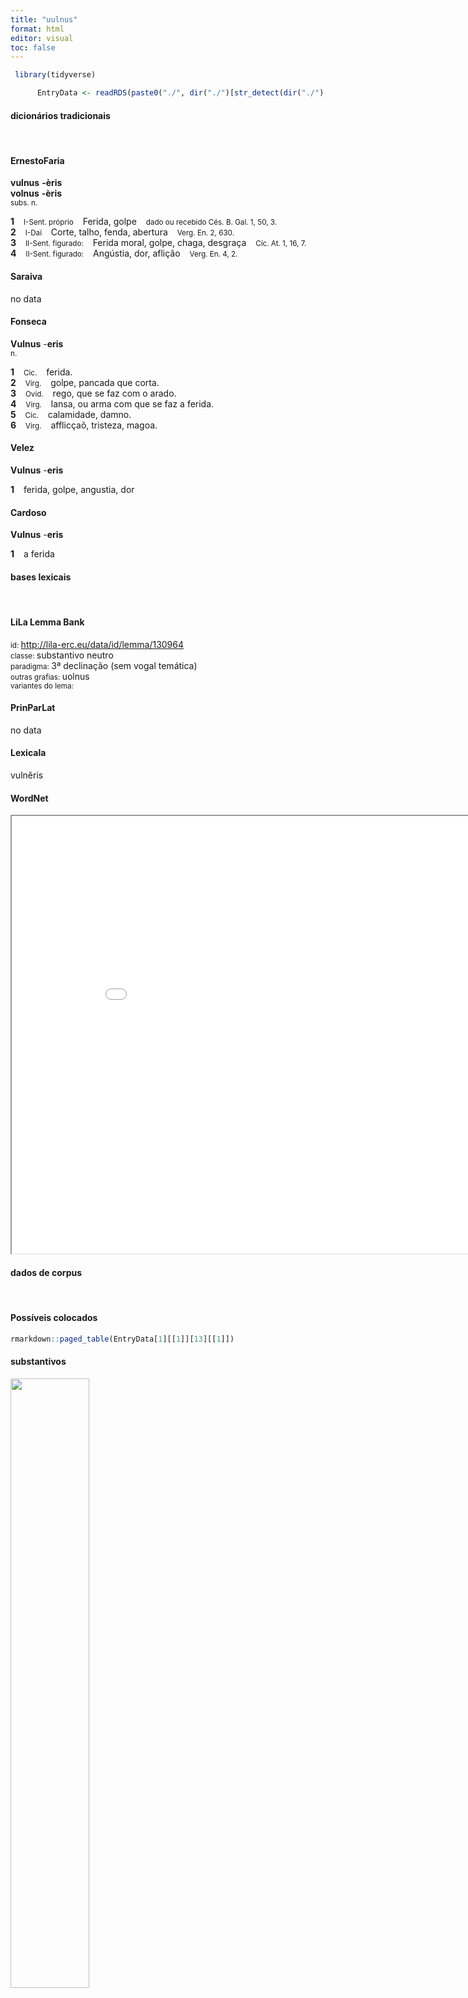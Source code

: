 ```yaml
---
title: "uulnus"
format: html
editor: visual
toc: false
---
```



```r
 library(tidyverse) 

      EntryData <- readRDS(paste0("./", dir("./")[str_detect(dir("./"), "_xx117-117-108-110-117-115xx_.rds")]))

```


#### dicionários tradicionais

&emsp;




::: panel-tabset

#### ErnestoFaria

<b>vulnus</b> <b>-èris</b> <br> <b>volnus</b> <b>-èris</b> <br> <small>subs. n.</small> <br> <small></small>   <p> <b>1</b> &ensp; <small>I-Sent. próprio</small> &ensp; Ferida, golpe &ensp; <small>dado ou recebido Cés. B. Gal. 1, 50, 3.</small> <br> <b>2</b> &ensp; <small>I-Daí</small> &ensp; Corte, talho, fenda, abertura &ensp; <small>Verg. En. 2, 630.</small> <br> <b>3</b> &ensp; <small>II-Sent. figurado:</small> &ensp; Ferida moral, golpe, chaga, desgraça &ensp; <small>Cíc. At. 1, 16, 7.</small> <br> <b>4</b> &ensp; <small>II-Sent. figurado:</small> &ensp; Angústia, dor, aflição &ensp; <small>Verg. En. 4, 2.</small> </p>




#### Saraiva

no data




#### Fonseca

<b>Vulnus</b> -<b>eris</b> <br> <small>n.</small>   <p> <b>1</b> &ensp; <small>Cic.</small> &ensp; ferida. <br> <b>2</b> &ensp; <small>Virg.</small> &ensp; golpe, pancada que corta. <br> <b>3</b> &ensp; <small>Ovid.</small> &ensp; rego, que se faz com o arado. <br> <b>4</b> &ensp; <small>Virg.</small> &ensp; lansa, ou arma com que se faz a ferida. <br> <b>5</b> &ensp; <small>Cic.</small> &ensp; calamidade, damno. <br> <b>6</b> &ensp; <small>Virg.</small> &ensp; afflicçaõ, tristeza, magoa. </p>




#### Velez

<b>Vulnus</b> -<b>eris</b>   <p> <b>1</b> &ensp; ferida, golpe, angustia, dor </p>




#### Cardoso

<b>Vulnus</b> -<b>eris</b>   <p> <b>1</b> &ensp; a ferida </p>


:::



#### bases lexicais

&emsp;






::: panel-tabset

#### LiLa Lemma Bank

<small> id: </small> <a href=' http://lila-erc.eu/data/id/lemma/130964 ' target="_blank"> http://lila-erc.eu/data/id/lemma/130964 </a> <br>
<small> classe: </small> substantivo neutro   <br>
<small> paradigma: </small> 3ª declinação (sem vogal temática) <br>
<small> outras grafias: </small> uolnus <br>
<small> variantes do lema: </small>  <br>





#### PrinParLat

no data




#### Lexicala

vulnĕris




#### WordNet

<iframe width='900' height='700' src='Media/Tree__xx117-117-108-110-117-115xx__sem_type_lexemes_pt.html'>

</iframe>


:::



#### dados de corpus

&emsp;




::: panel-tabset

#### Possíveis colocados

```r

rmarkdown::paged_table(EntryData[1][[1]][13][[1]])

```


#### substantivos

![](./Media/wordcloud__xx117-117-108-110-117-115xx__BY_collocate_scoreSUBST.webp){width=50% fig-alt='This chart plots collocate by scoreSUBST, for the headword uulnus here are all the values plotted: collocate: accipio; scoreSUBST: 0. collocate: sano; scoreSUBST: 0. collocate: conficio; scoreSUBST: 0'}




#### adjetivos

![](./Media/wordcloud__xx117-117-108-110-117-115xx__BY_collocate_scoreADJ.webp){width=50% fig-alt='This chart plots collocate by scoreADJ, for the headword uulnus here are all the values plotted: collocate: accipio; scoreADJ: 0. collocate: sano; scoreADJ: 0. collocate: conficio; scoreADJ: 0'}




#### verbos

![](./Media/wordcloud__xx117-117-108-110-117-115xx__BY_collocate_scoreVERBO.webp){width=50% fig-alt='This chart plots collocate by scoreVERBO, for the headword uulnus here are all the values plotted: collocate: accipio; scoreVERBO: 3. collocate: sano; scoreVERBO: 2. collocate: conficio; scoreVERBO: 2'}




#### advérbios

![](./Media/wordcloud__xx117-117-108-110-117-115xx__BY_collocate_scoreADV.webp){width=50% fig-alt='This chart plots collocate by scoreADV, for the headword uulnus here are all the values plotted: collocate: accipio; scoreADV: 0. collocate: sano; scoreADV: 0. collocate: conficio; scoreADV: 0'}




#### preposições e conjunções

![](./Media/wordcloud__xx117-117-108-110-117-115xx__BY_collocate_scoreFUNC.webp){width=50% fig-alt='This chart plots collocate by scoreFUNC, for the headword uulnus here are all the values plotted: collocate: accipio; scoreFUNC: 0. collocate: sano; scoreFUNC: 0. collocate: conficio; scoreFUNC: 0'}


:::



::: panel-tabset

#### ExemplosTraduzidos

<p> tandem confecti <b>uulneribus</b> hostes terga uerterunt <br> <small> Caes.Gal.3.21.1 <br> finalmente, abatidos pelos ferimentos, os inimigos voltaram as costas. <small> [JDD] </small> </small> </p>
; <p> satis enim habeo negoti in sanandis <b>vulneribus</b> quae sunt imposita provinciae <br> <small> Cic.Att.5.17.6 <br> pois tenho bastante trabalho em sanar as feridas que foram impostas à província. <small> [JDD] </small> </small> </p>
; <p> relinquit animus Sextium grauibus acceptis <b>uulneribus</b> deficiens aegre per manus tractus seruatur <br> <small> Caes.Gal.6.38.4 <br> O ânimo abandona Séxtio pelos graves ferimentos recebidos: arrastado com dificuldade de mão em mão, é salvo. <small> [JDD, de outra edição] </small> </small> </p>





#### Frequência por autor

![](./Media/barchart__xx117-117-108-110-117-115xx__lemma_BY_author_Frequencies.webp){width=50% fig-alt='This charts plots the frequency of lemma by author_Frequencies. The Seneca subcorpus registers the highest normalized frequency, with the value of 6.35 and an absolute frequency of 34. The Ovidius subcorpus follows, with a normalized frequency of 5.15 and an absolute frequency of 3. the subcorpus with the least normalized frequency is Suetonius with the normalized value of 0 and an absolute freqeuncy of 0. here are all the values: subcorpus: Caesar ; normalized frequency: 13 ; absolute frequency: 4.90973638492333. subcorpus: Cicero ; normalized frequency: 23 ; absolute frequency: 1.43280755525653. subcorpus: Horatius ; normalized frequency: 1 ; absolute frequency: 0.888020602077968. subcorpus: Ovidius ; normalized frequency: 3 ; absolute frequency: 5.14756348661633. subcorpus: Phaedrus ; normalized frequency: 2 ; absolute frequency: 3.0362835888872. subcorpus: Sallustius ; normalized frequency: 1 ; absolute frequency: 0.927557740469344. subcorpus: Seneca ; normalized frequency: 34 ; absolute frequency: 6.34553293144958. subcorpus: Suetonius ; normalized frequency: 0 ; absolute frequency: 0. subcorpus: Tacitus ; normalized frequency: 0 ; absolute frequency: 0. subcorpus: Vergilius ; normalized frequency: 1 ; absolute frequency: 1.93050193050193. subcorpus: Hieronymus ; normalized frequency: 0 ; absolute frequency: 0'}




#### Frequência por gênero

![](./Media/barchart__xx117-117-108-110-117-115xx__lemma_BY_genre_Frequencies.webp){width=50% fig-alt='This charts plots the frequency of lemma by genre_Frequencies. The Poesia.trágica subcorpus registers the highest normalized frequency, with the value of 13.03 and an absolute frequency of 15. The Poesia.didática subcorpus follows, with a normalized frequency of 4.24 and an absolute frequency of 5. the subcorpus with the least normalized frequency is Prosa.ficcional with the normalized value of 0 and an absolute freqeuncy of 0. here are all the values: subcorpus: Prosa.histórica ; normalized frequency: 14 ; absolute frequency: 3.40806738236082. subcorpus: Prosa.filosófica ; normalized frequency: 19 ; absolute frequency: 3.13009670351395. subcorpus: Prosa.oratória ; normalized frequency: 14 ; absolute frequency: 1.3441763559379. subcorpus: Prosa.epistolográfica ; normalized frequency: 9 ; absolute frequency: 2.38480086912743. subcorpus: Poesia.lírica ; normalized frequency: 1 ; absolute frequency: 0.84125515268781. subcorpus: Poesia.didática ; normalized frequency: 5 ; absolute frequency: 4.24124183560947. subcorpus: Poesia.trágica ; normalized frequency: 15 ; absolute frequency: 13.0298818624044. subcorpus: Poesia.épica ; normalized frequency: 1 ; absolute frequency: 1.93050193050193. subcorpus: Prosa.ficcional ; normalized frequency: 0 ; absolute frequency: 0'}




#### Frequência por século

![](./Media/barchart__xx117-117-108-110-117-115xx__lemma_BY_period_Frequencies.webp){width=50% fig-alt='This charts plots the frequency of lemma by period_Frequencies. The I.d.C. subcorpus registers the highest normalized frequency, with the value of 5.97 and an absolute frequency of 39. The I.a.C. subcorpus follows, with a normalized frequency of 1.82 and an absolute frequency of 39. the subcorpus with the least normalized frequency is II.d.C. with the normalized value of 0 and an absolute freqeuncy of 0. here are all the values: subcorpus: I.a.C. ; normalized frequency: 39 ; absolute frequency: 1.81521992087503. subcorpus: I.d.C. ; normalized frequency: 39 ; absolute frequency: 5.96603946764571. subcorpus: II.d.C. ; normalized frequency: 0 ; absolute frequency: 0. subcorpus: IV.d.C. ; normalized frequency: 0 ; absolute frequency: 0'}


:::

